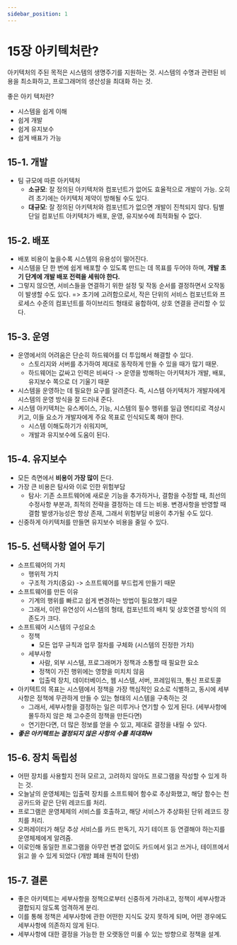 ```yaml
---
sidebar_position: 1
---
```


# 15장 아키텍처란?

아키텍처의 주된 목적은 시스템의 생명주기를 지원하는 것.
시스템의 수명과 관련된 비용을 최소화하고, 프로그래머의 생산성을 최대화 하는 것.

좋은 아키 텍처란?

- 시스템을 쉽게 이해
- 쉽게 개발
- 쉽게 유지보수
- 쉽게 배표가 가능

## 15-1. 개발

- 팀 규모에 따른 아키텍처
  - **소규모**: 잘 정의된 아키텍처와 컴포넌트가 없어도 효율적으로 개발이 가능.
    오히려 초기에는 아키텍처 제약이 방해될 수도 있다.
  - **대규모**: 잘 정의된 아키텍처와 컴포넌트가 없으면 개발이 진척되지 않다.
    팀별 단일 컴포넌트 아키텍처가 배포, 운영, 유지보수에 최적화될 수 없다.

## 15-2. 배포

- 배포 비용이 높을수록 시스템의 유용성이 떨어진다.
- 시스템을 단 한 번에 쉽게 배포할 수 있도록 만드는 데 목표를 두어야 하며,
  **개발 초기 단계에 개발 배포 전력을 세워야 한다.**
- 그렇지 않으면, 서비스들을 연결하기 위한 설정 및 작동 순서를 결정하면서 오작동이
  발생할 수도 있다. => 초기에 고려함으로서, 작은 단위의 서비스 컴포넌트와 프로세스 수준의
  컴포넌트를 하이브리드 형태로 융합하여, 상호 연결을 관리할 수 있다.

## 15-3. 운영

- 운영에서의 어려움은 단순히 하드웨어를 더 투입해서 해결할 수 있다.
  - 스토리지와 서버를 추가하여 제대로 동작하게 만들 수 있을 때가 많기 때문.
  - 하드웨어는 값싸고 인력은 비싸다 -> 운영을 방해하는 아키텍처가 개발, 배포, 유지보수 쪽으로 더 기울기 때문
- 시스템을 운영하는 데 필요한 요구를 알려준다. 즉, 시스템 아키텍처가 개발자에게 시스템의 운영 방식을 잘 드러내 준다.
- 시스템 아키텍처는 유스케이스, 기능, 시스템의 필수 행위를 일급 엔티티로 격상시키고, 이들 요소가 개발자에게 주요 목표로 인식되도록 해야 한다.
  - 시스템 이해도하기가 쉬워지며,
  - 개발과 유지보수에 도움이 된다.

## 15-4. 유지보수

- 모든 측면에서 **비용이 가장 많이** 든다.
- 가장 큰 비용은 탐사와 이로 인한 위험부담
  - 탐사: 기존 소프트웨어에 새로운 기능을 추가하거나, 결함을 수정할 때, 최선의 수정사항 부분과, 최적의 전략을 결정하는 데 드는 비용.
    변경사항을 반영할 때 결함 발생가능성은 항상 존재, 그래서 위험부담 비용이 추가될 수도 있다.
- 신중하게 아키텍처를 만들면 유지보수 비용을 줄일 수 있다.

## 15-5. 선택사항 열어 두기

- 소프트웨어의 가치
  - 행위적 가치
  - 구조적 가치(중요) -> 소프트웨어를 부드럽게 만들기 때문
- 소프트웨어를 만든 이유
  - 기계의 행위를 빠르고 쉽게 변경하는 방법이 필요했기 때문
  - 그래서, 이런 유연성이 시스템의 형태, 컴포넌트의 배치 및 상호연결 방식의 의존도가 크다.
- 소프트웨어 시스템의 구성요소
  - 정책
    - 모든 업무 규칙과 업무 절차를 구체화 (시스템의 진정한 가치)
  - 세부사항
    - 사람, 외부 시스템, 프로그래머가 정책과 소통할 때 필요한 요소
    - 정책이 가진 행위에는 영향을 미치치 않음
    - 입출력 장치, 데이터베이스, 웹 시스템, 서버, 프레임워크, 통신 프로토콜
- 아키텍트의 목표는 시스템에서 정책을 가장 핵심적인 요소로 식별하고,
  동시에 세부사항은 정책에 무관하게 만들 수 있는 형태의 시스템을 구축하는 것
  - 그래서, 세부사항을 결정하는 일은 미루거나 연기할 수 있게 된다. (세부사항에 몰두하지 않은 채 고수준의 정책을 만든다면)
  - 연기한다면, 더 많은 정보를 얻을 수 있고, 제대로 결정을 내릴 수 있다.
- **_좋은 아키텍트는 결정되지 않은 사항의 수를 최대화_**₩

## 15-6. 장치 독립성

- 어떤 장치를 사용할지 전혀 모르고, 고려하지 않아도 프로그램을 작성할 수 있게 하는 것.
- 오늘날의 운영체제는 입출력 장치를 소프트웨어 함수로 추상화했고, 해당 함수는 천공카드와 같은 단위 레코드를 처리.
- 프로그램은 운영체제의 서비스를 호출하고, 해당 서비스가 추상화된 단위 레코드 장치를 처리.
- 오퍼레이터가 해당 추상 서비스를 카드 판독기, 자기 테이프 등 연결해야 하는지를 운영체제에게 알려줌.
- 이로인해 동일한 프로그램을 아무런 변경 없이도 카드에서 읽고 쓰거나, 테이프에서 읽고 쓸 수 있게 되었다 (개방 폐쇄 원칙이 탄생)

## 15-7. 결론

- 좋은 아키텍트는 세부사항을 정책으로부터 신중하게 가려내고, 정책이 세부사항과 결합되지 않도록 엄격하게 분리.
- 이를 통해 정책은 세부사항에 관한 어떤한 지식도 갖지 못하게 되며, 어떤 경우에도 세부사항에 의존하지 않게 된다.
- 세부사항에 대한 결정을 가능한 한 오랫동안 미룰 수 있는 방향으로 정책을 설계.
